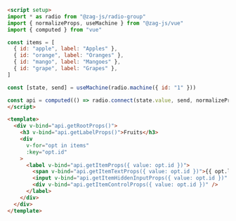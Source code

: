 ```md
<script setup>
import * as radio from "@zag-js/radio-group"
import { normalizeProps, useMachine } from "@zag-js/vue"
import { computed } from "vue"

const items = [
  { id: "apple", label: "Apples" },
  { id: "orange", label: "Oranges" },
  { id: "mango", label: "Mangoes" },
  { id: "grape", label: "Grapes" },
]

const [state, send] = useMachine(radio.machine({ id: "1" }))

const api = computed(() => radio.connect(state.value, send, normalizeProps))
</script>

<template>
  <div v-bind="api.getRootProps()">
    <h3 v-bind="api.getLabelProps()">Fruits</h3>
    <div
      v-for="opt in items"
      :key="opt.id"
    >
      <label v-bind="api.getItemProps({ value: opt.id })">
        <span v-bind="api.getItemTextProps({ value: opt.id })">{{ opt.label }}</span>
        <input v-bind="api.getItemHiddenInputProps({ value: opt.id })" />
        <div v-bind="api.getItemControlProps({ value: opt.id })" />
      </label>
    </div>
  </div>
</template>
```
